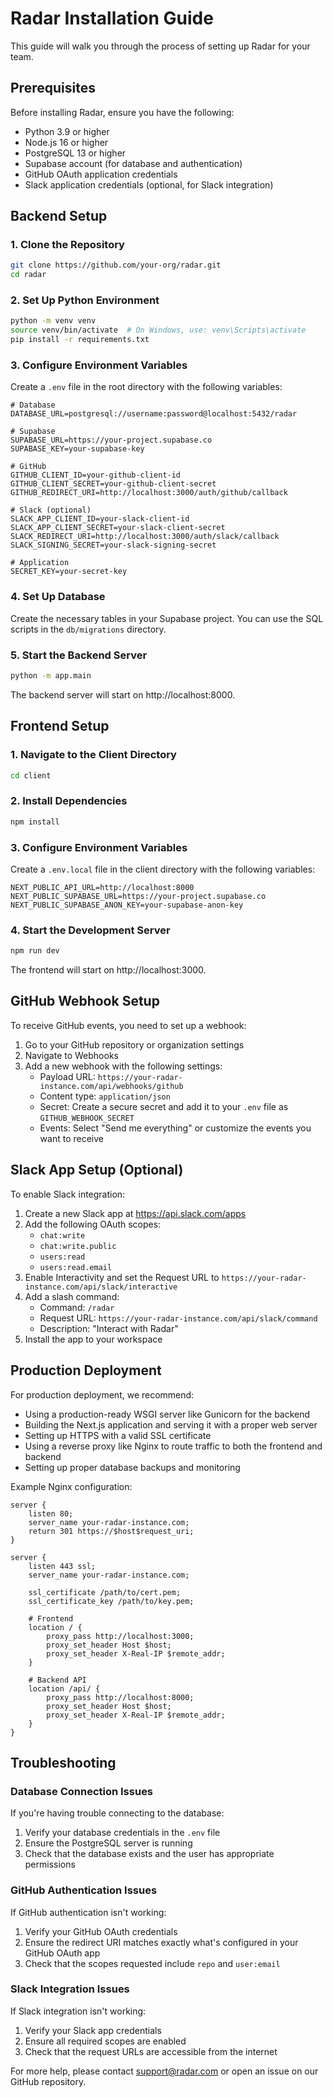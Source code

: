 # Radar Installation Guide

This guide will walk you through the process of setting up Radar for your team.

## Prerequisites

Before installing Radar, ensure you have the following:

- Python 3.9 or higher
- Node.js 16 or higher
- PostgreSQL 13 or higher
- Supabase account (for database and authentication)
- GitHub OAuth application credentials
- Slack application credentials (optional, for Slack integration)

## Backend Setup

### 1. Clone the Repository

```bash
git clone https://github.com/your-org/radar.git
cd radar
```

### 2. Set Up Python Environment

```bash
python -m venv venv
source venv/bin/activate  # On Windows, use: venv\Scripts\activate
pip install -r requirements.txt
```

### 3. Configure Environment Variables

Create a `.env` file in the root directory with the following variables:

```
# Database
DATABASE_URL=postgresql://username:password@localhost:5432/radar

# Supabase
SUPABASE_URL=https://your-project.supabase.co
SUPABASE_KEY=your-supabase-key

# GitHub
GITHUB_CLIENT_ID=your-github-client-id
GITHUB_CLIENT_SECRET=your-github-client-secret
GITHUB_REDIRECT_URI=http://localhost:3000/auth/github/callback

# Slack (optional)
SLACK_APP_CLIENT_ID=your-slack-client-id
SLACK_APP_CLIENT_SECRET=your-slack-client-secret
SLACK_REDIRECT_URI=http://localhost:3000/auth/slack/callback
SLACK_SIGNING_SECRET=your-slack-signing-secret

# Application
SECRET_KEY=your-secret-key
```

### 4. Set Up Database

Create the necessary tables in your Supabase project. You can use the SQL scripts in the `db/migrations` directory.

### 5. Start the Backend Server

```bash
python -m app.main
```

The backend server will start on http://localhost:8000.

## Frontend Setup

### 1. Navigate to the Client Directory

```bash
cd client
```

### 2. Install Dependencies

```bash
npm install
```

### 3. Configure Environment Variables

Create a `.env.local` file in the client directory with the following variables:

```
NEXT_PUBLIC_API_URL=http://localhost:8000
NEXT_PUBLIC_SUPABASE_URL=https://your-project.supabase.co
NEXT_PUBLIC_SUPABASE_ANON_KEY=your-supabase-anon-key
```

### 4. Start the Development Server

```bash
npm run dev
```

The frontend will start on http://localhost:3000.

## GitHub Webhook Setup

To receive GitHub events, you need to set up a webhook:

1. Go to your GitHub repository or organization settings
2. Navigate to Webhooks
3. Add a new webhook with the following settings:
   - Payload URL: `https://your-radar-instance.com/api/webhooks/github`
   - Content type: `application/json`
   - Secret: Create a secure secret and add it to your `.env` file as `GITHUB_WEBHOOK_SECRET`
   - Events: Select "Send me everything" or customize the events you want to receive

## Slack App Setup (Optional)

To enable Slack integration:

1. Create a new Slack app at https://api.slack.com/apps
2. Add the following OAuth scopes:
   - `chat:write`
   - `chat:write.public`
   - `users:read`
   - `users:read.email`
3. Enable Interactivity and set the Request URL to `https://your-radar-instance.com/api/slack/interactive`
4. Add a slash command:
   - Command: `/radar`
   - Request URL: `https://your-radar-instance.com/api/slack/command`
   - Description: "Interact with Radar"
5. Install the app to your workspace

## Production Deployment

For production deployment, we recommend:

- Using a production-ready WSGI server like Gunicorn for the backend
- Building the Next.js application and serving it with a proper web server
- Setting up HTTPS with a valid SSL certificate
- Using a reverse proxy like Nginx to route traffic to both the frontend and backend
- Setting up proper database backups and monitoring

Example Nginx configuration:

```nginx
server {
    listen 80;
    server_name your-radar-instance.com;
    return 301 https://$host$request_uri;
}

server {
    listen 443 ssl;
    server_name your-radar-instance.com;

    ssl_certificate /path/to/cert.pem;
    ssl_certificate_key /path/to/key.pem;

    # Frontend
    location / {
        proxy_pass http://localhost:3000;
        proxy_set_header Host $host;
        proxy_set_header X-Real-IP $remote_addr;
    }

    # Backend API
    location /api/ {
        proxy_pass http://localhost:8000;
        proxy_set_header Host $host;
        proxy_set_header X-Real-IP $remote_addr;
    }
}
```

## Troubleshooting

### Database Connection Issues

If you're having trouble connecting to the database:

1. Verify your database credentials in the `.env` file
2. Ensure the PostgreSQL server is running
3. Check that the database exists and the user has appropriate permissions

### GitHub Authentication Issues

If GitHub authentication isn't working:

1. Verify your GitHub OAuth credentials
2. Ensure the redirect URI matches exactly what's configured in your GitHub OAuth app
3. Check that the scopes requested include `repo` and `user:email`

### Slack Integration Issues

If Slack integration isn't working:

1. Verify your Slack app credentials
2. Ensure all required scopes are enabled
3. Check that the request URLs are accessible from the internet

For more help, please contact support@radar.com or open an issue on our GitHub repository.
